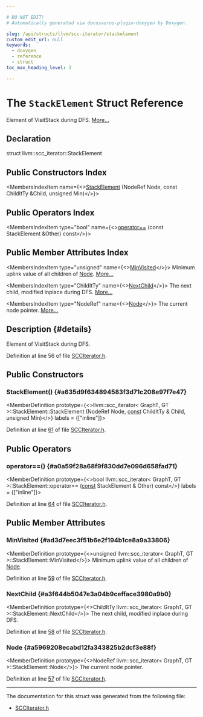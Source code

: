 ```yaml
---

# DO NOT EDIT!
# Automatically generated via docusaurus-plugin-doxygen by Doxygen.

slug: /api/structs/llvm/scc-iterator/stackelement
custom_edit_url: null
keywords:
  - doxygen
  - reference
  - struct
toc_max_heading_level: 3

---
```





# The `StackElement` Struct Reference

<DoxygenPage pluginConfig={pluginConfig}>

Element of VisitStack during DFS. <a href="#details">More...</a>

## Declaration

<CodeBlock>struct llvm::scc_iterator::StackElement</CodeBlock>

## Public Constructors Index

<MembersIndex>

<MembersIndexItem
  name={<><a href="#a635d9f634894583f3d71c208e97f7e47">StackElement</a> (NodeRef Node, const ChildItTy &amp;Child, unsigned Min)</>}>
</MembersIndexItem>

</MembersIndex>

## Public Operators Index

<MembersIndex>

<MembersIndexItem
  type="bool"
  name={<><a href="#a0a59f28a68f9f830dd7e096d658fad71">operator==</a> (const StackElement &amp;Other) const</>}>
</MembersIndexItem>

</MembersIndex>

## Public Member Attributes Index

<MembersIndex>

<MembersIndexItem
  type="unsigned"
  name={<><a href="#ad3d7eec3f51b6e2f194b1ce8a9a33806">MinVisited</a></>}>
Minimum uplink value of all children of <a href="/docs/api/classes/node">Node</a>. <a href="#ad3d7eec3f51b6e2f194b1ce8a9a33806">More...</a>
</MembersIndexItem>

<MembersIndexItem
  type="ChildItTy"
  name={<><a href="#a3f644b5047e3a04b9cefface3980a9b0">NextChild</a></>}>
The next child, modified inplace during DFS. <a href="#a3f644b5047e3a04b9cefface3980a9b0">More...</a>
</MembersIndexItem>

<MembersIndexItem
  type="NodeRef"
  name={<><a href="#a5969208ecabd12fa343825b2dcf3e88f">Node</a></>}>
The current node pointer. <a href="#a5969208ecabd12fa343825b2dcf3e88f">More...</a>
</MembersIndexItem>

</MembersIndex>

## Description {#details}

Element of VisitStack during DFS.

Definition at line 56 of file <a href="/docs/api/files/include/include/llvm/include/llvm/adt/scciterator-h">SCCIterator.h</a>.

<SectionDefinition>

## Public Constructors

### StackElement() {#a635d9f634894583f3d71c208e97f7e47}

<MemberDefinition
  prototype={<>llvm::scc&#95;iterator&lt; GraphT, GT &gt;::StackElement::StackElement (NodeRef Node, <a href="/docs/api/files/lib/lib/target/lib/target/aarch64/aarch64promoteconstant-cpp/#a90f8350fecae261c25be85d38b451bff">const</a> ChildItTy &amp; Child, unsigned Min)</>}
  labels = {["inline"]}>

Definition at line <a href="/docs/api/files/include/include/llvm/include/llvm/adt/scciterator-h/#l00061">61</a> of file <a href="/docs/api/files/include/include/llvm/include/llvm/adt/scciterator-h">SCCIterator.h</a>.
</MemberDefinition>

</SectionDefinition>

<SectionDefinition>

## Public Operators

### operator==() {#a0a59f28a68f9f830dd7e096d658fad71}

<MemberDefinition
  prototype={<>bool llvm::scc&#95;iterator&lt; GraphT, GT &gt;::StackElement::operator== (<a href="/docs/api/files/lib/lib/target/lib/target/aarch64/aarch64promoteconstant-cpp/#a90f8350fecae261c25be85d38b451bff">const</a> StackElement &amp; Other) const</>}
  labels = {["inline"]}>

Definition at line <a href="/docs/api/files/include/include/llvm/include/llvm/adt/scciterator-h/#l00064">64</a> of file <a href="/docs/api/files/include/include/llvm/include/llvm/adt/scciterator-h">SCCIterator.h</a>.
</MemberDefinition>

</SectionDefinition>

<SectionDefinition>

## Public Member Attributes

### MinVisited {#ad3d7eec3f51b6e2f194b1ce8a9a33806}

<MemberDefinition
  prototype={<>unsigned llvm::scc&#95;iterator&lt; GraphT, GT &gt;::StackElement::MinVisited</>}>
Minimum uplink value of all children of <a href="/docs/api/classes/node">Node</a>.

Definition at line <a href="/docs/api/files/include/include/llvm/include/llvm/adt/scciterator-h/#l00059">59</a> of file <a href="/docs/api/files/include/include/llvm/include/llvm/adt/scciterator-h">SCCIterator.h</a>.
</MemberDefinition>

### NextChild {#a3f644b5047e3a04b9cefface3980a9b0}

<MemberDefinition
  prototype={<>ChildItTy llvm::scc&#95;iterator&lt; GraphT, GT &gt;::StackElement::NextChild</>}>
The next child, modified inplace during DFS.

Definition at line <a href="/docs/api/files/include/include/llvm/include/llvm/adt/scciterator-h/#l00058">58</a> of file <a href="/docs/api/files/include/include/llvm/include/llvm/adt/scciterator-h">SCCIterator.h</a>.
</MemberDefinition>

### Node {#a5969208ecabd12fa343825b2dcf3e88f}

<MemberDefinition
  prototype={<>NodeRef llvm::scc&#95;iterator&lt; GraphT, GT &gt;::StackElement::Node</>}>
The current node pointer.

Definition at line <a href="/docs/api/files/include/include/llvm/include/llvm/adt/scciterator-h/#l00057">57</a> of file <a href="/docs/api/files/include/include/llvm/include/llvm/adt/scciterator-h">SCCIterator.h</a>.
</MemberDefinition>

</SectionDefinition>

<hr/>

The documentation for this struct was generated from the following file:

<ul>
<li><a href="/docs/api/files/include/include/llvm/include/llvm/adt/scciterator-h">SCCIterator.h</a></li>
</ul>

</DoxygenPage>
